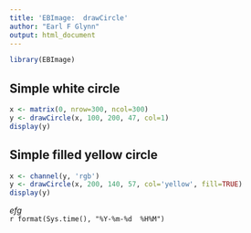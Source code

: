 ```yaml
---
title: 'EBImage:  drawCircle'
author: "Earl F Glynn"
output: html_document
---
```


```r
library(EBImage)
```

## Simple white circle

```r
x <- matrix(0, nrow=300, ncol=300)
y <- drawCircle(x, 100, 200, 47, col=1)
display(y)
```
  
## Simple filled yellow circle

```r
x <- channel(y, 'rgb')
y <- drawCircle(x, 200, 140, 57, col='yellow', fill=TRUE)
display(y)
```

*efg*  
`r format(Sys.time(), "%Y-%m-%d  %H%M")` 